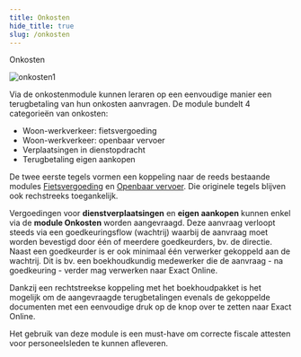 ```yaml
---
title: Onkosten
hide_title: true 
slug: /onkosten
---
```


<ImageTitle img="onkosten.png">Onkosten</ImageTitle>

![onkosten1](./onkosten1.PNG)

Via de onkostenmodule kunnen leraren op een eenvoudige manier een terugbetaling van hun onkosten aanvragen. De module bundelt 4 categorieën van onkosten:
- Woon-werkverkeer: fietsvergoeding
- Woon-werkverkeer: openbaar vervoer
- Verplaatsingen in dienstopdracht
- Terugbetaling eigen aankopen 

De twee eerste tegels vormen een koppeling naar de reeds bestaande modules [Fietsvergoeding](/fietsvergoeding) en [Openbaar vervoer](/openbaar_vervoer). Die originele tegels blijven ook rechstreeks toegankelijk. 

Vergoedingen voor **dienstverplaatsingen** en **eigen aankopen** kunnen enkel via de **module Onkosten** worden aangevraagd. Deze aanvraag verloopt steeds via een goedkeuringsflow (wachtrij) waarbij de aanvraag moet worden bevestigd door één of meerdere goedkeurders, bv. de directie. Naast een goedkeurder is er ook minimaal één verwerker gekoppeld aan de wachtrij. Dit is bv. een boekhoudkundig medewerker die de aanvraag - na goedkeuring - verder mag verwerken naar Exact Online.  

Dankzij een rechtstreekse koppeling met het boekhoudpakket is het mogelijk om de aangevraagde terugbetalingen evenals de gekoppelde documenten met een eenvoudige druk op de knop over te zetten naar Exact Online. 

Het gebruik van deze module is een must-have om correcte fiscale attesten voor personeelsleden te kunnen afleveren.

<DocCardList /> 

